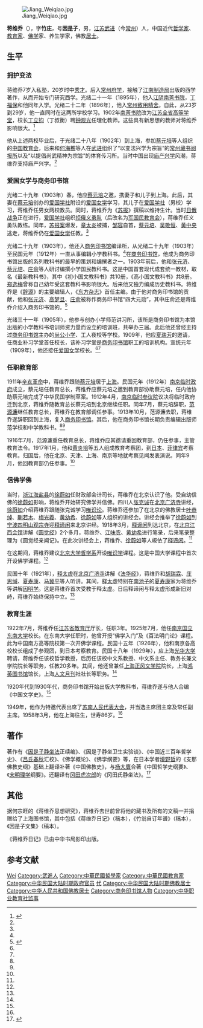 [[File:Jiang_Weiqiao.jpg|thumb]]

'''蒋维乔'''（{{bd|1873年||1958年|3月|catIdx=J蒋}}），字'''竹庄'''，号'''因是子'''，男，[[江苏|江苏]][[武进|武进]]（今[[常州|常州]]）人，中国近代[[哲学家|哲学家]]、[[教育家|教育家]]、[[佛学|佛学]]家、养生学家，佛教[[居士|居士]]。

== 生平 ==
=== 拥护变法 ===
蒋维乔7岁入私塾，20岁时中[[秀才|秀才]]。后入[[常州府学|常州府学]]，接触了[[江南制造局|江南制造局]]出版的西学著作，从而开始专门研究西学。光绪二十一年（1895年），他入[[江阴|江阴]][[南菁书院|南菁书院]]，[[丁福保|丁福保]]和他同年入学。光绪二十二年（1896年），他入[[常州|常州]][[致用精舍|致用精舍]]。自此，从23岁到29岁，他一直同时在这两所学校学习。1902年[[南菁书院|南菁书院]]改为[[江苏全省高等学堂|江苏全省高等学堂]]，校长[[丁立钧|丁立钧]]（丁叔衡）聘[[钟观光|钟观光]]任理化教师。这些具有新思想的教师对蒋维乔影响很大。<ref name=ylb>{{Cite book|title=中国近现代佛教人物志 蒋维乔|url=http://hk.plm.org.cn/gnews/2006529/20065292955.html|author=于凌波|publisher=宗教文化出版社|year=1995|isbn=|location=北京|pages=|archiveurl=https://web.archive.org/web/20160304055740/http://hk.plm.org.cn/gnews/2006529/20065292955.html|archivedate=2016-03-04}}</ref>

他从上述两校毕业后，于光绪二十八年（1902年）到上海，参加[[蔡元培|蔡元培]]等人组织的[[中国教育会|中国教育会]]，后来和[[何海樵|何海樵]]等人在[[武进|武进]]组织了“以变法兴学为宗旨”的[[常州藏书阅报所|常州藏书阅报所]]以及“以提倡尚武精神为宗旨”的体育传习所。当时中国出现[[庙产兴学|庙产兴学]]风潮，蒋维乔支持庙产兴学。<ref name=ylb/>

=== 爱国女学与商务印书馆 ===
光绪二十九年（1903年）春，他应[[蔡元培|蔡元培]]之邀，携妻子和儿子到上海。此后，其妻在[[蔡元培|蔡元培]]创办的[[爱国学社|爱国学社]]附设的[[爱国女学|爱国女学]]学习，其儿子在[[爱国学社|爱国学社]]（男校）学习，蒋维乔任男女两校教员。同时，蒋维乔为《[[苏报|苏报]]》撰稿以维持生计。当时[[日俄战争|日俄战争]]正在进行，[[爱国学社|爱国学社]]组织[[拒俄义勇队|拒俄义勇队]]（后改名为[[军国民教育会|军国民教育会]]），蒋维乔任义勇队教练。同年，[[苏报案|苏报案]]爆发，[[章太炎|章太炎]]被捕，[[邹容|邹容]]自首，[[蔡元培|蔡元培]]、[[吴敬恒|吴敬恒]]、[[黄中央|黄中央]]逃走，蒋维乔仍在[[爱国女学|爱国女学]]任教。<ref name=ylb/>

光绪二十九年（1903年），他还入[[商务印书馆|商务印书馆]]编译所，从光绪二十九年（1903年）至民国元年（1912年）一直从事编辑小学教科书。<ref name=ylb/>在[[商务印书馆|商务印书馆]]，他成为商务印书馆出版的系列教科书的最早的策划和编撰者之一。1903年前后，他和[[张元济|张元济]]、[[蔡元培|蔡元培]]、[[庄俞|庄俞]]等人研讨编撰小学国民教科书。这是中国首套现代成套统一教材，取名《最新教科书》，其中《初小国文教科书》共10册，《高小国文教科书》共8册。[[郑逸梅|郑逸梅]]曾称自己幼年受这套教科书影响很大。后来他又独力编成历史教科书。蒋维乔是《[[辞源|辞源]]》的主要编辑人，《[[东方杂志|东方杂志]]》首任主编。由于他对商务印书馆的贡献，他和[[张元济|张元济]]、[[高梦旦|高梦旦]]、[[庄俞|庄俞]]被称作商务印书馆“四大元勋”，其中庄俞还是蒋维乔介绍入商务印书馆的。<ref name=sw>{{Cite web|title=在教育与出版之间进出的蒋维乔|url=http://www.cp.com.cn/newsdetail.cfm?iCntno=5802|accessdate=2009-01-20|work=商务印书馆}}{{dead link|date=2018年4月 |bot=InternetArchiveBot |fix-attempted=yes }}</ref>

光绪三十一年（1905年），他参与创办小学师范讲习所，该所是商务印书馆为本馆出版的小学教科书培训师资力量而设立的培训班，共举办三届。此后他还曾经主持过[[商务印书馆|商务印书馆]]主办的[[尚公小学|尚公小学]]、工人夜校等学校。1909年，他应[[夏瑞芳|夏瑞芳]]的邀请，任商业补习学堂首任校长，该补习学堂是[[商务印书馆|商务印书馆]]职工的培训机构。宣统元年（1909年），他还接任[[爱国女学|爱国女学]]校长。<ref name=sw/><ref name=ylb/>

=== 任职教育部 ===
1911年[[辛亥革命|辛亥革命]]中，蒋维乔跟随[[蔡元培|蔡元培]]居于[[上海|上海]]。民国元年（1912年）[[南京临时政府|南京临时政府]]成立，蔡元培任教育总长，蒋维乔应蔡元培之邀到教育部协助蔡元培，任内他协助蔡元培完成了中华民国学制草案。1912年4月，[[南京临时参议院|南京临时参议院]]议决将临时政府迁到北京，蒋维乔随教育总长蔡元培到北京继续任职。同年7月，蔡元培辞职，[[范源濂|范源濂]]继任教育总长，蒋维乔在教育部调任参事。1913年10月，范源濂去职，蒋维乔遂辞职回到上海，复入[[商务印书馆|商务印书馆]]。其后，他在商务印书馆长期负责编辑出版师范学校和中学教科书。<ref name=ylb/><ref name=sw/>

1916年7月，范源濂重任教育总长，蒋维乔应其邀请重回教育部，仍任参事，主管教育法令。1917年1月，他和[[黄炎培|黄炎培]]等五人组成教育考察团，到[[日本|日本]]、[[菲律宾|菲律宾]]考察教育。归国后，他在北京、天津、上海、南京等地就考察见闻发表演说。同年9月，他回教育部仍任参事。<ref name=ylb/>

=== 信佛学佛 ===
当时，[[浙江|浙江]][[海盐县|海盐县]]的[[徐蔚如|徐蔚如]]任财政部会计司长，蒋维乔在北京认识了他。受自幼信佛的[[徐蔚如|徐蔚如]]影响，蒋维乔开始研究佛学并信佛。四川人[[张克诚|张克诚]]在[[北京|北京]][[广济寺|广济寺]]讲经，[[徐蔚如|徐蔚如]]介绍蒋维乔跟随张克诚学习[[唯识论|唯识论]]。蒋维乔还参加了在北京的佛教居士[[叶恭绰|叶恭绰]]、[[蒯若木|蒯若木]]、[[梅光羲|梅光羲]]、[[黄幼希|黄幼希]]、[[徐蔚如|徐蔚如]]等人组织的讲经会。讲经会推举了[[徐蔚如|徐蔚如]]到[[宁波|宁波]][[四明山|四明山]][[观宗寺|观宗寺]]迎[[释谛闲|释谛闲]]来北京讲经。1918年3月，[[释谛闲|释谛闲]]到达北京，在[[北京江西会馆|北京江西会馆]]讲解《[[圆觉经|圆觉经]]》2个多月，蒋维乔、[[江味农|江味农]]、[[黄幼希|黄幼希]]进行笔录，后来笔录整理为《圆觉经亲闻记》。在此次讲经会上，蒋维乔、[[徐蔚如|徐蔚如]]等人皈依了[[释谛闲|释谛闲]]。<ref name=ylb/>

在这期间，蒋维乔建议[[北京大学哲学系|北京大学哲学系]]开设[[唯识学|唯识学]]课程。这是中国大学课程中首次开设佛学课程。<ref name=ylb/>

民国十年（1921年），[[释太虚|释太虚]]在[[北京|北京]][[广济寺|广济寺]]讲解《[[法华经|法华经]]》，蒋维乔和[[胡瑞霖|胡瑞霖]]、[[庄思缄|庄思缄]]、[[夏寿康|夏寿康]]、[[马冀平|马冀平]]等人听讲。其间，[[释太虚|释太虚]]特别在[[南池子|南池子]]的[[夏寿康|夏寿康]]家为蒋维乔等讲解[[因明学|因明学]]。这是蒋维乔首次受教于释太虚。日后释谛闲与释太虚形成新旧对峙，蒋维乔始终保持中立。<ref name=ylb/>

=== 教育生涯 ===
1922年7月，蒋维乔任[[江苏省教育厅|江苏省教育厅]]厅长，任职3年。1925年7月，他任[[南京|南京]][[国立东南大学|国立东南大学]]校长。在东南大学任职时，他曾开授“佛学入门”及《百法明门论》课程。此为中国南方高等院校第一次开佛学课程。民国十五年（1926年），他和南京各高校校长组成了参观团，到日本考察教育。民国十八年（1929年），应上海[[光华大学|光华大学]]聘请，蒋维乔任该校哲学教授，后历任该校中文系教授、中文系主任、教务长兼文学院院长等职务，任教20多年。其间，他还曾兼任[[上海|上海]][[正风文学院|正风文学院]]院长，上海[[鸿英图书馆|鸿英图书馆]]馆长，上海[[人文月刊|人文月刊]]社社长等职务。<ref name=ylb/>

1920年代到1930年代，商务印书馆开始出版大学教科书，蒋维乔遂与他人合编《中国文学史》。<ref name=sw/>

1949年，他作为特邀代表出席了[[苏南人民代表大会|苏南人民代表大会]]，并当选主席团主席及常任副主席。1958年3月，他在上海往生，世寿86岁。<ref name=ylb/>

== 著作 ==
著作有《[[因是子静坐法|因是子静坐法]]正续编》、《因是子静坐卫生实验谈》、《中国近三百年哲学史》、《[[吕氏春秋|吕氏春秋]]汇校》、《佛学概论》、《佛学纲要》等，在日本学者[[境野哲|境野哲]]的《支那佛教史纲》基础上翻译补著《中国佛教史》，与[[杨大膺|杨大膺]]合著《中国哲学史纲要》、《[[宋明理学|宋明理学]]纲要》。还翻译有[[冈田虎次郎|冈田虎次郎]]的《冈田氏静坐法》。<ref name=xw>{{Cite web |url=http://folkdoc.com/classic/p04/da03/03.htm |title=因是子静坐卫生实验谈 未精校 |access-date=2014-12-31 |archive-date=2014-12-31 |archive-url=https://web.archive.org/web/20141231070122/http://folkdoc.com/classic/p04/da03/03.htm |dead-url=no }}</ref>

== 其他 ==
据何宗旺的《蒋维乔思想研究》，蒋维乔去世前曾将他的藏书及所有的文稿一并捐赠给了上海图书馆，其中包括《蒋维乔日记》（稿本），《竹翁自订年谱》（稿本），《因是子文集》（稿本）。

《蒋维乔日记》已由中华书局影印出版。

== 参考文献 ==
{{reflist}}

{{中华职业教育社第二届理、监事会}}
{{中华职业教育社第三届理、监事会}}

{{Authority control}}
{{DEFAULTSORT:Jiang蒋}}
[[Category:蔣姓|Wei]]
[[Category:武進人|Category:武進人]]
[[Category:中華民國哲學家|Category:中華民國哲學家]]
[[Category:中華民國教育家|Category:中華民國教育家]]
[[Category:中华民国大陆时期政府官员|Category:中华民国大陆时期政府官员]]
[[Category:國立中央大學大陸時期校長|代]]
[[Category:中华民国大陆时期佛教居士|Category:中华民国大陆时期佛教居士]]
[[Category:中华人民共和国佛教居士|Category:中华人民共和国佛教居士]]
[[Category:商务印书馆人物|Category:商务印书馆人物]]
[[Category:中华职业教育社监事|Category:中华职业教育社监事]]